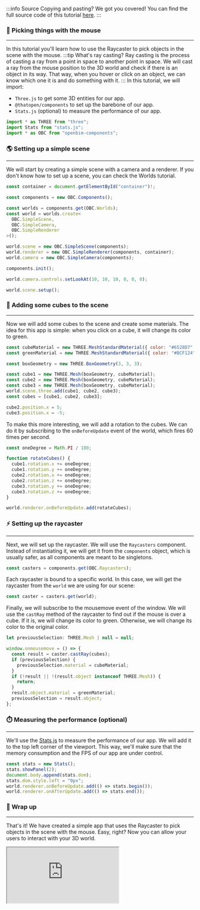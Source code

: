 :::info Source
Copying and pasting? We got you covered! You can find the full source code of this tutorial [here](https://github.com/ThatOpen/engine_components/blob/main/packages/core/src/core/Raycasters/example.ts).
:::

### 🐁 Picking things with the mouse
---
In this tutorial you'll learn how to use the Raycaster to pick objects in the scene with the mouse.
:::tip What's ray casting?
Ray casting is the process of casting a ray from a point in space to another point in space. We will cast a ray from the mouse position to the 3D world and check if there is an object in its way. That way, when you hover or click on an object, we can know which one it is and do something with it.
:::
In this tutorial, we will import:
- `Three.js` to get some 3D entities for our app.
- `@thatopen/components` to set up the barebone of our app.
- `Stats.js` (optional) to measure the performance of our app.

```js
import * as THREE from "three";
import Stats from "stats.js";
import * as OBC from "openbim-components";
```
### 🌎 Setting up a simple scene
---
We will start by creating a simple scene with a camera and a renderer. If you don't know how to set up a scene, you can check the Worlds tutorial.

```js
const container = document.getElementById("container")!;

const components = new OBC.Components();

const worlds = components.get(OBC.Worlds);
const world = worlds.create<
  OBC.SimpleScene,
  OBC.SimpleCamera,
  OBC.SimpleRenderer
>();

world.scene = new OBC.SimpleScene(components);
world.renderer = new OBC.SimpleRenderer(components, container);
world.camera = new OBC.SimpleCamera(components);

components.init();

world.camera.controls.setLookAt(10, 10, 10, 0, 0, 0);

world.scene.setup();
```
### 🧊 Adding some cubes to the scene
---
Now we will add some cubes to the scene and create some materials. The idea for this app is simple: when you click on a cube, it will change its color to green.

```js
const cubeMaterial = new THREE.MeshStandardMaterial({ color: "#6528D7" });
const greenMaterial = new THREE.MeshStandardMaterial({ color: "#BCF124" });

const boxGeometry = new THREE.BoxGeometry(3, 3, 3);

const cube1 = new THREE.Mesh(boxGeometry, cubeMaterial);
const cube2 = new THREE.Mesh(boxGeometry, cubeMaterial);
const cube3 = new THREE.Mesh(boxGeometry, cubeMaterial);
world.scene.three.add(cube1, cube2, cube3);
const cubes = [cube1, cube2, cube3];

cube2.position.x = 5;
cube3.position.x = -5;
```
To make this more interesting, we will add a rotation to the cubes. We can do it by subscribing to the `onBeforeUpdate` event of the world, which fires 60 times per second.

```js
const oneDegree = Math.PI / 180;

function rotateCubes() {
  cube1.rotation.x += oneDegree;
  cube1.rotation.y += oneDegree;
  cube2.rotation.x += oneDegree;
  cube2.rotation.z += oneDegree;
  cube3.rotation.y += oneDegree;
  cube3.rotation.z += oneDegree;
}

world.renderer.onBeforeUpdate.add(rotateCubes);
```
### ⚡ Setting up the raycaster
---
Next, we will set up the raycaster. We will use the `Raycasters` component. Instead of instantiating it, we will get it from the `components` object, which is usually safer, as all components are meant to be singletons.

```js
const casters = components.get(OBC.Raycasters);
```
Each raycaster is bound to a specific world. In this case, we will get the raycaster from the `world` we are using for our scene:

```js
const caster = casters.get(world);
```
Finally, we will subscribe to the mousemove event of the window. We will use the `castRay` method of the raycaster to find out if the mouse is over a cube. If it is, we will change its color to green. Otherwise, we will change its color to the original color.

```js
let previousSelection: THREE.Mesh | null = null;

window.onmousemove = () => {
  const result = caster.castRay(cubes);
  if (previousSelection) {
    previousSelection.material = cubeMaterial;
  }
  if (!result || !(result.object instanceof THREE.Mesh)) {
    return;
  }
  result.object.material = greenMaterial;
  previousSelection = result.object;
};
```
### ⏱️ Measuring the performance (optional)
---
We'll use the [Stats.js](https://github.com/mrdoob/stats.js) to measure the performance of our app. We will add it to the top left corner of the viewport. This way, we'll make sure that the memory consumption and the FPS of our app are under control.

```js
const stats = new Stats();
stats.showPanel(2);
document.body.append(stats.dom);
stats.dom.style.left = "0px";
world.renderer.onBeforeUpdate.add(() => stats.begin());
world.renderer.onAfterUpdate.add(() => stats.end());
```
### 🎉 Wrap up
---
That's it! We have created a simple app that uses the Raycaster to pick objects in the scene with the mouse. Easy, right? Now you can allow your users to interact with your 3D world.



<iframe src="https://thatopen.github.io/engine_components/examples/Raycasters"></iframe>